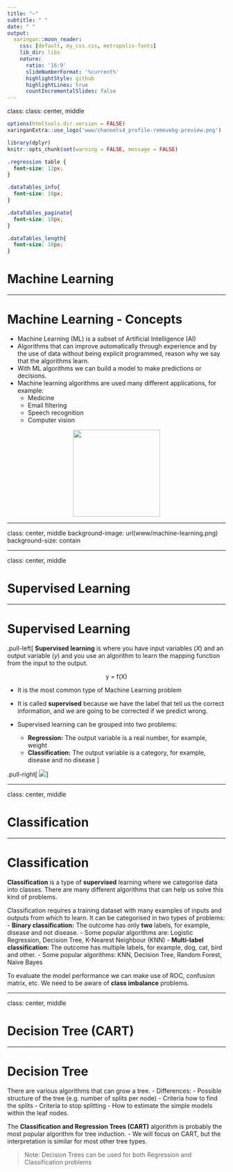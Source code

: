 ```yaml
---
title: "~"
subtitle: " "
date: " "
output:
  xaringan::moon_reader:
    css: [default, my_css.css, metropolis-fonts]
    lib_dir: libs
    nature:
      ratio: '16:9'
      slideNumberFormat: '%current%'
      highlightStyle: github
      highlightLines: true
      countIncrementalSlides: false
---
```


class: class: center, middle


<!-- css: [default, duke-blue, hygge-duke] -->

```r
options(htmltools.dir.version = FALSE)
xaringanExtra::use_logo('www/channels4_profile-removebg-preview.png')
```

```r
library(dplyr)
knitr::opts_chunk$set(warning = FALSE, message = FALSE)
```

```css
.regression table {
  font-size: 12px;     
}

.dataTables_info{
  font-size: 10px;
}

.dataTables_paginate{
  font-size: 10px;
}

.dataTables_length{
  font-size: 10px;
}
```


# Machine Learning

---

# Machine Learning - Concepts

- Machine Learning (ML) is a subset of Artificial Intelligence (AI)
- Algorithms that can improve automatically through experience and by the use of data without being explicit programmed, reason why we say that the algorithms learn.
- With ML algorithms we can build a model to make predictions or decisions.
- Machine learning algorithms are used many different applications, for example:
  - Medicine
  - Email filtering
  - Speech recognition
  - Computer vision

<center><img src="https://backend.mile.cloud/upload/module/3ab28920802a8e64b800fdd2d22e7940.png" height="200"></img></center>

---

class: center, middle
background-image: url(www/machine-learning.png)
background-size: contain

---

class: center, middle

# Supervised Learning

---

# Supervised Learning

.pull-left[
**Supervised learning** is where you have input variables ($X$) and an output variable ($y$) and you use an algorithm to learn the mapping function from the input to the output.

<center> y = f(X) </center>

- It is the most common type of Machine Learning problem

- It is called **supervised** because we have the label that tell us the correct information, and we are going to be corrected if we predict wrong.

- Supervised learning can be grouped into two problems:
  - **Regression:** The output variable is a real number, for example, weight
  - **Classification:** The output variable is a category, for example, disease and no disease 
]

.pull-right[
<img src="https://maplearn.readthedocs.io/en/latest/_images/classif_reg.png"></img>
]

---

class: center, middle

# Classification

---

# Classification

**Classification** is a type of **supervised** learning where we categorise data into classes. There are many different algorithms that can help us solve this kind of problems.

Classification requires a training dataset with many examples of inputs and outputs from which to learn. It can be categorised in two types of problems:
  - **Binary classification:** The outcome has only **two** labels, for example, disease and not disease. 
    - Some popular algorithms are: Logistic Regression, Decision Tree, K-Nearest Neighbour (KNN)
  - **Multi-label classification:** The outcome has multiple labels, for example, dog, cat, bird and other.
    - Some popular algorithms: KNN, Decision Tree, Random Forest, Naive Bayes

To evaluate the model performance we can make use of ROC, confusion matrix, etc. We need to be aware of **class imbalance** problems.

---

class: center, middle

# Decision Tree (CART)

---

# Decision Tree

There are various algorithms that can grow a tree. 
- Differences: 
  - Possible structure of the tree (e.g. number of splits per node)
  - Criteria how to find the splits
  - Criteria to stop splitting 
  - How to estimate the simple models within the leaf nodes. 
  
The **Classification and Regression Trees (CART)** algorithm is probably the most popular algorithm for tree induction. 
  - We will focus on CART, but the interpretation is similar for most other tree types.
  
> Note: Decision Trees can be used for both Regression and Classification problems